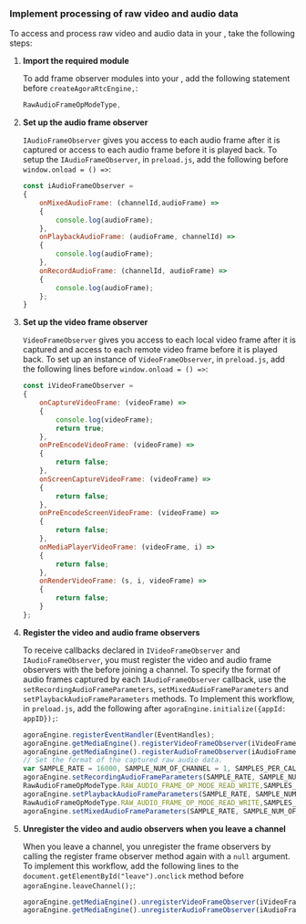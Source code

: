 
<PlatformWrapper platform="electron">

### Implement processing of raw video and audio data

To access and process raw video and audio data in your <Vpl k="CLIENT" />, take the following steps:

1. **Import the required <Vg k="COMPANY" /> module**

    To add <Vg k="VSDK" /> frame observer modules into your <Vpl k="CLIENT" />, add the following statement before `createAgoraRtcEngine,`:

    ``` javascript
    RawAudioFrameOpModeType,
    ```

1.  **Set up the audio frame observer**

    `IAudioFrameObserver` gives you access to each audio frame after it is captured or access to each audio frame before it is played back. To setup the `IAudioFrameObserver`, in `preload.js`, add the following before `window.onload = () =>`:

    ``` javascript
    const iAudioFrameObserver = 
    {
        onMixedAudioFrame: (channelId,audioFrame) =>
        {
            console.log(audioFrame);
        },
        onPlaybackAudioFrame: (audioFrame, channelId) =>
        {
            console.log(audioFrame);
        },
        onRecordAudioFrame: (channelId, audioFrame) =>
        {
            console.log(audioFrame);
        };
    }
    ```

2.  **Set up the video frame observer**

    `VideoFrameObserver` gives you access to each local video frame after it is captured and access to each remote video frame before it is played back. To set up an instance of `VideoFrameObserver`, in `preload.js`, add the following lines before `window.onload = () =>`:

    ``` javascript
    const iVideoFrameObserver = 
    {
        onCaptureVideoFrame: (videoFrame) =>
        {
            console.log(videoFrame);
            return true;
        },
        onPreEncodeVideoFrame: (videoFrame) =>
        {
            return false;
        },
        onScreenCaptureVideoFrame: (videoFrame) =>
        {
            return false;
        },
        onPreEncodeScreenVideoFrame: (videoFrame) =>
        {
            return false;
        },
        onMediaPlayerVideoFrame: (videoFrame, i) =>
        {
            return false;
        },
        onRenderVideoFrame: (s, i, videoFrame) =>
        {
            return false;
        }
    };
    ```

3.  **Register the video and audio frame observers**

    To receive callbacks declared in `IVideoFrameObserver` and `IAudioFrameObserver`, you must register the video and audio frame observers with the <Vg k="ENGINE" /> before joining a channel. To specify the format of audio frames captured by each `IAudioFrameObserver` callback, use the `setRecordingAudioFrameParameters`, `setMixedAudioFrameParameters` and `setPlaybackAudioFrameParameters` methods. To Implement this workflow, in `preload.js`, add the following after `agoraEngine.initialize({appId: appID});`:

    ``` javascript
    agoraEngine.registerEventHandler(EventHandles);
    agoraEngine.getMediaEngine().registerVideoFrameObserver(iVideoFrameObserver);
    agoraEngine.getMediaEngine().registerAudioFrameObserver(iAudioFrameObserver);
    // Set the format of the captured raw audio data.
    var SAMPLE_RATE = 16000, SAMPLE_NUM_OF_CHANNEL = 1, SAMPLES_PER_CALL = 1024;
    agoraEngine.setRecordingAudioFrameParameters(SAMPLE_RATE, SAMPLE_NUM_OF_CHANNEL,
    RawAudioFrameOpModeType.RAW_AUDIO_FRAME_OP_MODE_READ_WRITE,SAMPLES_PER_CALL);
    agoraEngine.setPlaybackAudioFrameParameters(SAMPLE_RATE, SAMPLE_NUM_OF_CHANNEL,
    RawAudioFrameOpModeType.RAW_AUDIO_FRAME_OP_MODE_READ_WRITE,SAMPLES_PER_CALL);
    agoraEngine.setMixedAudioFrameParameters(SAMPLE_RATE, SAMPLE_NUM_OF_CHANNEL, SAMPLES_PER_CALL);
    ```

4.  **Unregister the video and audio observers when you leave a channel**

    When you leave a channel, you unregister the frame observers by calling the register frame observer method again with a `null` argument. To implement this workflow, add the following lines to the `document.getElementById("leave").onclick` method before `agoraEngine.leaveChannel();`:

    ``` javascript
    agoraEngine.getMediaEngine().unregisterVideoFrameObserver(iVideoFrameObserver);
    agoraEngine.getMediaEngine().unregisterAudioFrameObserver(iAudioFrameObserver);
    ```

</PlatformWrapper>